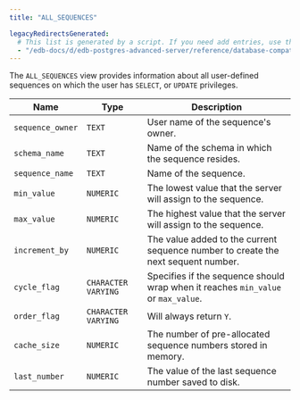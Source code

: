 ```yaml
---
title: "ALL_SEQUENCES"

legacyRedirectsGenerated:
  # This list is generated by a script. If you need add entries, use the `legacyRedirects` key.
  - "/edb-docs/d/edb-postgres-advanced-server/reference/database-compatibility-for-oracle-developers-reference-guide/12/Database_Compatibility_for_Oracle_Developers_Reference_Guide.1.124.html"
---
```


<div id="all_sequences" class="registered_link"></div>

The `ALL_SEQUENCES` view provides information about all user-defined sequences on which the user has `SELECT`, or `UPDATE` privileges.

| Name             | Type                | Description                                                                       |
| ---------------- | ------------------- | --------------------------------------------------------------------------------- |
| `sequence_owner` | `TEXT`              | User name of the sequence's owner.                                                |
| `schema_name`    | `TEXT`              | Name of the schema in which the sequence resides.                                 |
| `sequence_name`  | `TEXT`              | Name of the sequence.                                                             |
| `min_value`      | `NUMERIC`           | The lowest value that the server will assign to the sequence.                     |
| `max_value`      | `NUMERIC`           | The highest value that the server will assign to the sequence.                    |
| `increment_by`   | `NUMERIC`           | The value added to the current sequence number to create the next sequent number. |
| `cycle_flag`     | `CHARACTER VARYING` | Specifies if the sequence should wrap when it reaches `min_value` or `max_value`. |
| `order_flag`     | `CHARACTER VARYING` | Will always return `Y`.                                                           |
| `cache_size`     | `NUMERIC`           | The number of pre-allocated sequence numbers stored in memory.                    |
| `last_number`    | `NUMERIC`           | The value of the last sequence number saved to disk.                              |
